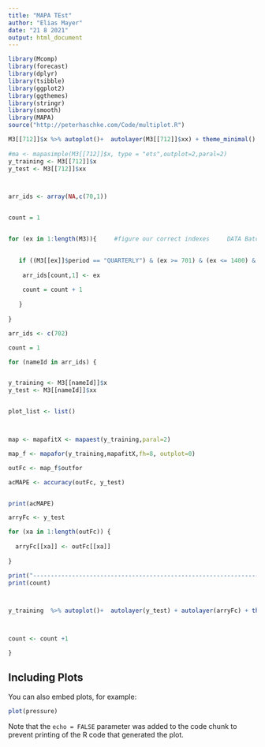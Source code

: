 ```yaml
---
title: "MAPA TEst"
author: "Elias Mayer"
date: "21 8 2021"
output: html_document
---
```


```r
library(Mcomp)
library(forecast)
library(dplyr)
library(tsibble)
library(ggplot2)
library(ggthemes)
library(stringr)
library(smooth)
library(MAPA)
source("http://peterhaschke.com/Code/multiplot.R") 
```


```r

M3[[712]]$x %>% autoplot()+  autolayer(M3[[712]]$xx) + theme_minimal()
           
#ma <- mapasimple(M3[[712]]$x, type = "ets",outplot=2,paral=2)
y_training <- M3[[712]]$x
y_test <- M3[[712]]$xx



arr_ids <- array(NA,c(70,1))


count = 1 


for (ex in 1:length(M3)){     #figure our correct indexes     DATA Batch
    

   if ((M3[[ex]]$period == "QUARTERLY") & (ex >= 701) & (ex <= 1400) & (ex %% 10 == 2)) {
     
    arr_ids[count,1] <- ex
       
    count = count + 1
    
   }
  
}

arr_ids <- c(702)

count = 1 

for (nameId in arr_ids) {


y_training <- M3[[nameId]]$x  
y_test <- M3[[nameId]]$xx


plot_list <- list()



map <- mapafitX <- mapaest(y_training,paral=2)

map_f <- mapafor(y_training,mapafitX,fh=8, outplot=0)   

outFc <- map_f$outfor

acMAPE <- accuracy(outFc, y_test)


print(acMAPE)

arryFc <- y_test

for (xa in 1:length(outFc)) {
  
  arryFc[[xa]] <- outFc[[xa]]
 
}

print("-----------------------------------------------------------------------")
print(count)



y_training  %>% autoplot()+  autolayer(y_test) + autolayer(arryFc) + theme_minimal()



count <- count +1

}
```

## Including Plots

You can also embed plots, for example:

```r
plot(pressure)
```

Note that the `echo = FALSE` parameter was added to the code chunk to prevent printing of the R code that generated the plot.
